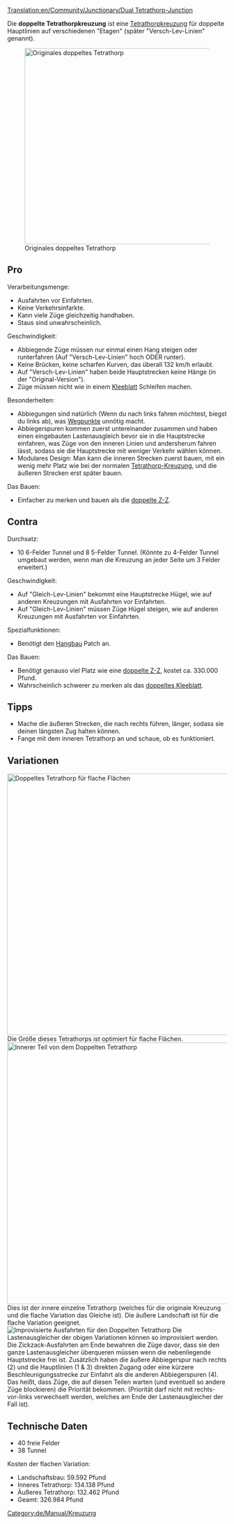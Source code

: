 [[Translation:en/Community/Junctionary/Dual Tetrathorp-Junction]]
{{de/Übersetzung|en/Double Tetrathorp|30}}

{{de/Community/Junctionary/Kreuzungsmenü}}
Die '''doppelte Tetrathorpkreuzung''' ist eine [[de/Community/Junctionary/Tetrathorp-Kreuzung|Tetrathorpkreuzung]] für doppelte Hauptlinien auf verschiedenen "Etagen" (später "Versch-Lev-Linien" genannt).

[[File:en/Community/Junctionary/Dual Ttj orig.png|none|thumb|450px|Originales doppeltes Tetrathorp]]
==Pro==
Verarbeitungsmenge:
* Ausfahrten vor Einfahrten.
* Keine Verkehrsinfarkte.
* Kann viele Züge gleichzeitig handhaben.
* Staus sind unwahrscheinlich.

Geschwindigkeit:
* Abbiegende Züge müssen nur einmal einen Hang steigen oder runterfahren (Auf "Versch-Lev-Linien" hoch ODER runter).
* Keine Brücken, keine scharfen Kurven, das überall 132 km/h erlaubt.
* Auf "Versch-Lev-Linien" haben beide Hauptstrecken keine Hänge (in der "Original-Version").
* Züge müssen nicht wie in einem [[de/Community/Junctionary/Kleeblatt|Kleeblatt]] Schleifen machen.

Besonderheiten:
* Abbiegungen sind natürlich (Wenn du nach links fahren möchtest, biegst du links ab), was [[de/Wegpunkt|Wegpunkte]] unnötig macht.
* Abbiegerspuren kommen zuerst untereinander zusammen und haben einen eingebauten Lastenausgleich bevor sie in die Hauptstrecke einfahren, was Züge von den inneren Linien und andersherum fahren lässt, sodass sie die Hauptstrecke mit weniger Verkehr wählen können.
* Modulares Design: Man kann die inneren Strecken zuerst bauen, mit ein wenig mehr Platz wie bei der normalen [[de/Community/Junctionary/Tetrathorp-Kreuzung|Tetrathorp-Kreuzung]], und die äußeren Strecken erst später bauen.

Das Bauen:
* Einfacher zu merken und bauen als die [[de/Community/Junctionary/Doppelte Zweig-Zusammenführungskreuzung|doppelte Z-Z]].

==Contra==
Durchsatz:
* 10 6-Felder Tunnel und 8 5-Felder Tunnel. (Könnte zu 4-Felder Tunnel umgebaut werden, wenn man die Kreuzung an jeder Seite um 3 Felder erweitert.)

Geschwindigkeit:
* Auf "Gleich-Lev-Linien" bekommt eine Hauptstrecke Hügel, wie auf anderen Kreuzungen mit Ausfahrten vor Einfahrten.
* Auf "Gleich-Lev-Linien" müssen Züge Hügel steigen, wie auf anderen Kreuzungen mit Ausfahrten vor Einfahrten.

Spezialfunktionen:
* Benötigt den [[de/Hangbau|Hangbau]] Patch an.

Das Bauen:
* Benötigt genauso viel Platz wie eine [[de/Community/Junctionary/Doppelte Zweig-Zusammenführungskreuzung|doppelte Z-Z]], kostet ca. 330.000 Pfund.
* Wahrscheinlich schwerer zu merken als das [[de/Community/Junctionary/Doppeltes Kleeblatt|doppeltes Kleeblatt]].

==Tipps==
* Mache die äußeren Strecken, die nach rechts führen, länger, sodass sie deinen längsten Zug halten können.
* Fange mit dem inneren Tetrathorp an und schaue, ob es funktioniert.

==Variationen==
[[File:en/Community/Junctionary/Dual Ttj flat.png|none|thumb|600px|Doppeltes Tetrathorp für flache Flächen]]
Die Größe dieses Tetrathorps ist optimiert für flache Flächen.
[[File:en/Community/Junctionary/Dual Ttj part.png|none|thumb|600px|Innerer Teil von dem Doppelten Tetrathorp]]
Dies ist der innere einzelne Tetrathorp (welches für die originale Kreuzung und die flache Variation das Gleiche ist). Die äußere Landschaft ist für die flache Variation geeignet.
[[File:en/Community/Junctionary/Dual Ttj exits.png|none|frame|Improvisierte Ausfahrten für den Doppelten Tetrathorp]]
Die Lastenausgleicher der obigen Variationen können so improvisiert werden. Die Zickzack-Ausfahrten am Ende bewahren die Züge davor, dass sie den ganze Lastenausgleicher überqueren müssen wenn die nebenliegende Hauptstrecke frei ist. Zusätzlich haben die äußere Abbiegerspur nach rechts (2) und die Hauptlinien (1 & 3) direkten Zugang oder eine kürzere Beschleunigungsstrecke zur Einfahrt als die anderen Abbiegerspuren (4). Das heißt, dass Züge, die auf diesen Teilen warten (und eventuell so andere Züge blockieren) die Priorität bekommen. (Priorität darf nicht mit rechts-vor-links verwechselt werden, welches am Ende der Lastenausgleicher der Fall ist).

==Technische Daten==
* 40 freie Felder
* 38 Tunnel
Kosten der flachen Variation:
* Landschaftsbau: 59.592 Pfund
* Inneres Tetrathorp: 134.138 Pfund
* Äußeres Tetrathorp: 132.462 Pfund
* Geamt: 326.984 Pfund

[[Category:de/Manual/Kreuzung]]